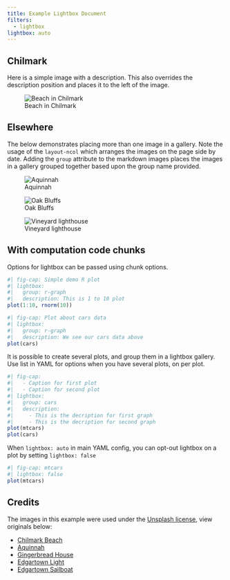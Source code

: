 ```yaml
---
title: Example Lightbox Document
filters:
  - lightbox
lightbox: auto
---
```


## Chilmark

Here is a simple image with a description. This also overrides the description position and places it to the left of the image.

![Beach in Chilmark](images/mv-0.jpg){description="Chilmark has a reputation as having some of the best beaches on Martha's Vineyard. Chilmark beaches are resident only in the summer, so be sure to have your proof of residency ready if you'd like to visit one of these special places. _credit:_ [Chilmark Beach](https://unsplash.com/photos/VBDJGOMCwps)" desc-position="left"}

## Elsewhere

The below demonstrates placing more than one image in a gallery. Note the usage of the `layout-ncol` which arranges the images on the page side by date. Adding the `group` attribute to the markdown images places the images in a gallery grouped together based upon the group name provided.

::: {layout="[[1, 1], [1]]"}
![Aquinnah](images/mv-1.jpg){group="elsewhere" description="The waves break off the coast of Aquinnah on a beautiful summer day."}

![Oak Bluffs](images/mv-3.jpg){group="elsewhere" description="Oak Bluffs is famous for its Gingerbread cottages, busy town center, and party like atmosphere."}

![Vineyard lighthouse](images/mv-2.jpg){group="elsewhere" description="The Edgartown Lighthouse is a short walk from downtown and has beautiful views over the entrance to Edgartown Harbor."}
:::

## With computation code chunks

Options for lightbox can be passed using chunk options.

```r
#| fig-cap: Simple demo R plot 
#| lightbox:
#|   group: r-graph
#|   description: This is 1 to 10 plot
plot(1:10, rnorm(10))
```

```r
#| fig-cap: Plot about cars data
#| lightbox:
#|   group: r-graph
#|   description: We see our cars data above
plot(cars)
```

It is possible to create several plots, and group them in a lightbox gallery. Use list in YAML for options when you have several plots, on per plot.

```r
#| fig-cap: 
#|   - Caption for first plot
#|   - Caption for second plot
#| lightbox: 
#|   group: cars
#|   description: 
#|     - This is the decription for first graph
#|     - This is the decription for second graph
plot(mtcars)
plot(cars)
```

When `lightbox: auto` in main YAML config, you can opt-out lightbox on a plot by setting `lightbox: false`

```r
#| fig-cap: mtcars
#| lightbox: false
plot(mtcars)
```

## Credits

The images in this example were used under the [Unsplash license](https://unsplash.com/license), view originals below:

-   [Chilmark Beach](https://unsplash.com/photos/VBDJGOMCwps)
-   [Aquinnah](https://unsplash.com/photos/2iQnDPLIXwU)
-   [Gingerbread House](https://unsplash.com/photos/HQEtvlNzUyA)
-   [Edgartown Light](https://unsplash.com/photos/f59MyOfLpi8)
-   [Edgartown Sailboat](https://unsplash.com/photos/IiLiz7XpQpI)
